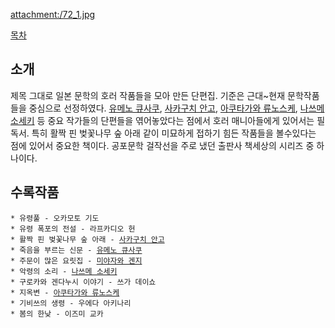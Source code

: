 attachment:/72_1.jpg

[[목차]]

== 소개 ==
제목 그대로 일본 문학의 호러 작품들을 모아 만든 단편집. 기준은 근대~현재 문학작품들을 중심으로 선정하였다. [[유메노 큐사쿠]], [[사카구치 안고]], [[아쿠타가와 류노스케]], [[나쓰메 소세키]] 등 중요 작가들의 단편들을 엮어놓았다는 점에서 호러 매니아들에게 있어서는 필독서. 특히 활짝 핀 벚꽃나무 숲 아래 같이 미묘하게 접하기 힘든 작품들을 볼수있다는 점에 있어서 중요한 책이다. 공포문학 걸작선을 주로 냈던 출판사 책세상의 시리즈 중 하나이다.

== 수록작품 ==
 * 유령풀 - 오카모토 기도 
 * 유령 폭포의 전설 - 라프카디오 헌
 * 활짝 핀 벚꽃나무 숲 아래 - [[사카구치 안고]]
 * 죽음을 부르는 신문 - [[유메노 큐사쿠]]
 * 주문이 많은 요릿집 - [[미야자와 겐지]]
 * 악령의 소리 - [[나쓰메 소세키]]
 * 구로카와 겐다누시 이야기 - 쓰가 데이쇼
 * 지옥변 - [[아쿠타가와 류노스케]]
 * 기비쓰의 생령 - 우에다 아키나리
 * 봄의 한낮 - 이즈미 교카
